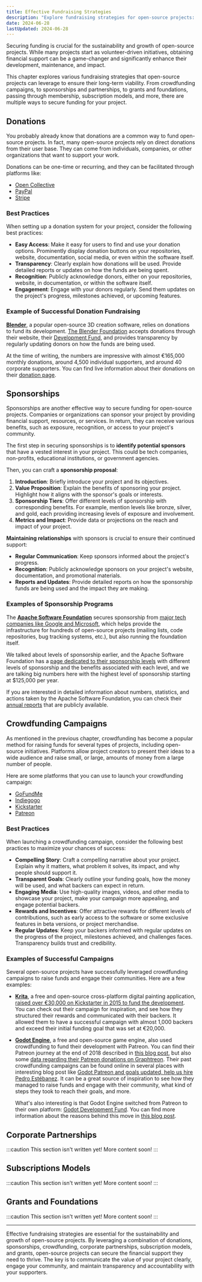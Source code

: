 ```yaml
---
title: Effective Fundraising Strategies
description: "Explore fundraising strategies for open-source projects: donations, crowdfunding, sponsorships, grants, memberships, and more."
date: 2024-06-28
lastUpdated: 2024-06-28
---
```

<p class="lead">Securing funding is crucial for the sustainability and growth of open-source projects. While many projects start as volunteer-driven initiatives, obtaining financial support can be a game-changer and significantly enhance their development, maintenance, and impact.</p>

This chapter explores various fundraising strategies that open-source projects can leverage to ensure their long-term viability. From crowdfunding campaigns, to sponsorships and partnerships, to grants and foundations, passing through membership, subscription models, and more, there are multiple ways to secure funding for your project.

## Donations

You probably already know that donations are a common way to fund open-source projects. In fact, many open-source projects rely on direct donations from their user base. They can come from individuals, companies, or other organizations that want to support your work.

Donations can be one-time or recurring, and they can be facilitated through platforms like:

- [Open Collective](https://opencollective.com/)
- [PayPal](https://paypal.com)
- [Stripe](https://stripe.com)

### Best Practices

When setting up a donation system for your project, consider the following best practices:

- **Easy Access**: Make it easy for users to find and use your donation options. Prominently display donation buttons on your repositories, website, documentation, social media, or even within the software itself.
- **Transparency**: Clearly explain how donations will be used. Provide detailed reports or updates on how the funds are being spent.
- **Recognition**: Publicly acknowledge donors, either on your repositories, website, in documentation, or within the software itself.
- **Engagement**: Engage with your donors regularly. Send them updates on the project's progress, milestones achieved, or upcoming features.

### Example of Successful Donation Fundraising

**[Blender](https://blender.org/)**, a popular open-source 3D creation software, relies on donations to fund its development. [The Blender Foundation](https://blender.org/about/foundation/) accepts donations through their website, their [Development Fund](https://fund.blender.org/), and provides transparency by regularly updating donors on how the funds are being used.

At the time of writing, the numbers are impressive with almost €165,000 monthly donations, around 4,500 individual supporters, and around 40 corporate supporters. You can find live information about their donations on their [donation page](https://fund.blender.org/).

## Sponsorships

Sponsorships are another effective way to secure funding for open-source projects. Companies or organizations can sponsor your project by providing financial support, resources, or services. In return, they can receive various benefits, such as exposure, recognition, or access to your project's community.

The first step in securing sponsorships is to **identify potential sponsors** that have a vested interest in your project. This could be tech companies, non-profits, educational institutions, or government agencies.

Then, you can craft a **sponsorship proposal**:
1. **Introduction**: Briefly introduce your project and its objectives.
2. **Value Proposition**: Explain the benefits of sponsoring your project. Highlight how it aligns with the sponsor's goals or interests.
3. **Sponsorship Tiers**: Offer different levels of sponsorship with corresponding benefits. For example, mention levels like bronze, silver, and gold, each providing increasing levels of exposure and involvement.
4. **Metrics and Impact**: Provide data or projections on the reach and impact of your project.

**Maintaining relationships** with sponsors is crucial to ensure their continued support:
- **Regular Communication**: Keep sponsors informed about the project's progress.
- **Recognition**: Publicly acknowledge sponsors on your project's website, documentation, and promotional materials.
- **Reports and Updates**: Provide detailed reports on how the sponsorship funds are being used and the impact they are making.

### Examples of Sponsorship Programs

The **[Apache Software Foundation](https://apache.org/foundation/sponsorship)** secures sponsorship from [major tech companies like Google and Microsoft](https://www.apache.org/foundation/sponsors), which helps provide the infrastructure for hundreds of open-source projects (mailing lists, code repositories, bug tracking systems, etc.), but also running the foundation itself.

We talked about levels of sponsorship earlier, and the Apache Software Foundation has a [page dedicated to their sponsorship levels](https://www.apache.org/foundation/sponsorship#foundation-sponsorship) with different levels of sponsorship and the benefits associated with each level, and we are talking big numbers here with the highest level of sponsorship starting at $125,000 per year.

If you are interested in detailed information about numbers, statistics, and actions taken by the Apache Software Foundation, you can check their [annual reports](https://apache.org/foundation/reports.html) that are publicly available.

## Crowdfunding Campaigns

As mentioned in the previous chapter, crowdfunding has become a popular method for raising funds for several types of projects, including open-source initiatives. Platforms allow project creators to present their ideas to a wide audience and raise small, or large, amounts of money from a large number of people.

Here are some platforms that you can use to launch your crowdfunding campaign:

- [GoFundMe](https://gofundme.com)
- [Indiegogo](https://indiegogo.com)
- [Kickstarter](https://kickstarter.com)
- [Patreon](https://patreon.com)

### Best Practices

When launching a crowdfunding campaign, consider the following best practices to maximize your chances of success:

- **Compelling Story**: Craft a compelling narrative about your project. Explain why it matters, what problem it solves, its impact, and why people should support it.
- **Transparent Goals**: Clearly outline your funding goals, how the money will be used, and what backers can expect in return.
- **Engaging Media**: Use high-quality images, videos, and other media to showcase your project, make your campaign more appealing, and engage potential backers.
- **Rewards and Incentives**: Offer attractive rewards for different levels of contributions, such as early access to the software or some exclusive features in beta versions, or project merchandise.
- **Regular Updates**: Keep your backers informed with regular updates on the progress of the project, milestones achieved, and challenges faces. Transparency builds trust and credibility.

### Examples of Successful Campaigns

Several open-source projects have successfully leveraged crowdfunding campaigns to raise funds and engage their communities. Here are a few examples:

* **[Krita](https://krita.org)**, a free and open-source cross-platform digital painting application, [raised over €30,000 on Kickstarter in 2015 to fund the development](https://www.kickstarter.com/projects/krita/krita-free-paint-app-lets-make-it-faster-than-phot). You can check out their campaign for inspiration, and see how they structured their rewards and communicated with their backers. It allowed them to have a successful campaign with almost 1,000 backers and exceed their initial funding goal that was set at €20,000.

* **[Godot Engine](https://godotengine.org)**, a free and open-source game engine, also used crowdfunding to fund their development with Patreon. You can find their Patreon journey at the end of 2018 described in [this blog post](https://patreon.com/posts/our-patreon-so-22847235), but also some [data regarding their Patreon donations on Graphtreon](https://graphtreon.com/creator/godotengine).
Their past crowdfunding campaigns can be found online in several places with interesting blog post like [Godot Patreon and goals updated, help us hire Pedro Estébanez](https://godotengine.org/article/future-patreon-and-donations/). It can be a great source of inspiration to see how they managed to raise funds and engage with their community, what kind of steps they took to reach their goals, and more.

  What's also interesting is that Godot Engine switched from Patreon to their own platform: [Godot Development Fund](https://fund.godotengine.org/). You can find more information about the reasons behind this move in [this blog post](https://godotengine.org/article/godot-developer-fund/).

## Corporate Partnerships

:::caution
This section isn't written yet! More content soon!
:::

## Subscriptions Models

:::caution
This section isn't written yet! More content soon!
:::

## Grants and Foundations

:::caution
This section isn't written yet! More content soon!
:::

---

Effective fundraising strategies are essential for the sustainability and growth of open-source projects. By leveraging a combination of donations, sponsorships, crowdfunding, corporate partnerships, subscription models, and grants, open-source projects can secure the financial support they need to thrive. The key is to communicate the value of your project clearly, engage your community, and maintain transparency and accountability with your supporters.
